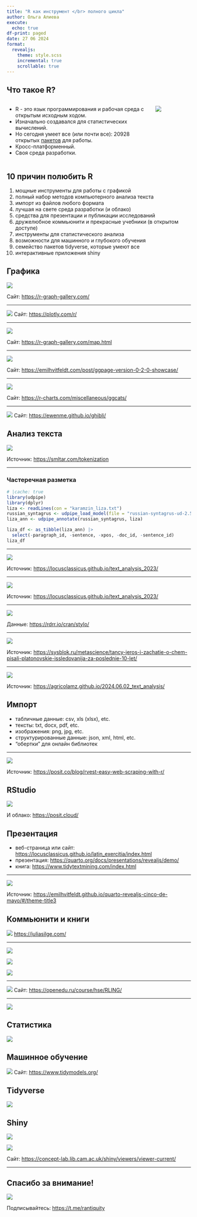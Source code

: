 ```yaml
---
title: "R как инструмент </br> полного цикла"
author: Ольга Алиева
execute:
  echo: true
df-print: paged
date: 27 06 2024
format: 
  revealjs:
    theme: style.scss
    incremental: true
    scrollable: true
---
```


## Что такое R?

:::: {.columns}
::: {.column width="80%"}
- R - это язык программирования и рабочая среда с открытым исходным ходом.  
- Изначально создавался для статистических вычислений.
- Но сегодня умеет все (или почти все): 20928 открытых [пакетов](https://cran.r-project.org/web/packages/) для работы.
- Кросс-платформенный. 
- Своя среда разработки. 
:::

:::{.column width="20%"}
![](https://upload.wikimedia.org/wikipedia/commons/thumb/1/1b/R_logo.svg/207px-R_logo.svg.png)
:::
::::

## 10 причин полюбить R

(@) мощные инструменты для работы с графикой
(@) полный набор методов компьютерного анализа текста
(@) импорт из файлов любого формата
(@) лучшая на свете среда разработки (и облако)
(@) средства для презентации и публикации исследований
(@) дружелюбное коммьюнити и прекрасные учебники (в открытом доступе)
(@) инструменты для статистического анализа
(@) возможности для машинного и глубокого обучения
(@) семейство пакетов tidyverse, которые умеют все
(@) интерактивные приложения shiny

## Графика

![](images/ggplot.png)

Сайт: <https://r-graph-gallery.com/>

---

![](images/plotly.png)
Сайт: <https://plotly.com/r/>

---

![](images/leaflet.png)

Сайт: <https://r-graph-gallery.com/map.html>

---

![](https://emilhvitfeldt.com/post/ggpage-version-0-2-0-showcase/unnamed-chunk-8-1.png)

Сайт: <https://emilhvitfeldt.com/post/ggpage-version-0-2-0-showcase/>

---

![](https://r-charts.com/images/gif/ggcats.gif)

Сайт: <https://r-charts.com/miscellaneous/ggcats/>

---

![](https://ewenme.github.io/ghibli/reference/figures/spirited-pal.jpg)
Сайт: <https://ewenme.github.io/ghibli/>

## Анализ текста

![](https://smltar.com/diagram-files/tokenization-black-box.png)

Источник: <https://smltar.com/tokenization>

---

### Частеречная разметка

```r
# |cache: true
library(udpipe)
library(dplyr)
liza <- readLines(con = "karamzin_liza.txt")
russian_syntagrus <- udpipe_load_model(file = "russian-syntagrus-ud-2.5-191206.udpipe")
liza_ann <- udpipe_annotate(russian_syntagrus, liza)
```

```r
liza_df <- as_tibble(liza_ann) |> 
  select(-paragraph_id, -sentence, -xpos, -doc_id, -sentence_id)
liza_df
```

---

![](https://locusclassicus.github.io/text_analysis_2023/_main_files/figure-html/unnamed-chunk-452-1.png)

Источник: <https://locusclassicus.github.io/text_analysis_2023/>

--- 

![](https://locusclassicus.github.io/text_analysis_2023/_main_files/figure-html/unnamed-chunk-398-1.png)

Источник: <https://locusclassicus.github.io/text_analysis_2023/>

---

![](https://locusclassicus.github.io/text_analysis_2023/_main_files/figure-html/unnamed-chunk-547-1.png)

Данные: <https://rdrr.io/cran/stylo/>

---

![](https://sysblok.ru/wp-content/uploads/2024/01/image1.png)

Источник: <https://sysblok.ru/metascience/tancy-jeros-i-zachatie-o-chem-pisali-platonovskie-issledovanija-za-poslednie-10-let/>

---

![](images/word2vec.png)

Источник: <https://agricolamz.github.io/2024.06.02_text_analysis/>

## Импорт

- табличные данные: csv, xls (xlsx), etc.
- тексты: txt, docx, pdf, etc.
- изображения: png, jpg, etc.
- cтруктурированные данные: json, xml, html, etc.
- "обертки" для онлайн библиотек

---

![](https://posit.co/wp-content/uploads/2014/11/052922_Blog_rvest.jpg)

Источник: <https://posit.co/blog/rvest-easy-web-scraping-with-r/>

## RStudio

![](https://upload.wikimedia.org/wikipedia/commons/thumb/e/ed/RStudio_IDE_screenshot.png/1920px-RStudio_IDE_screenshot.png)

И облако: <https://posit.cloud/>

## Презентация

- веб-страница или сайт: <https://locusclassicus.github.io/latin_exercitia/index.html> 
- презентация: <https://quarto.org/docs/presentations/revealjs/demo/>
- книга: <https://www.tidytextmining.com/index.html>

---

![](images/revealjs.png)

Источник: <https://emilhvitfeldt.github.io/quarto-revealjs-cinco-de-mayo/#/theme-title3>

## Коммьюнити и книги

![](images/julia.png)
<https://juliasilge.com/>

---

::: {layout-ncol=3}

![](https://r4ds.hadley.nz/cover.jpg)

![](https://www.tidytextmining.com/images/cover.png)

![](https://www.tmwr.org/images/cover.png)

:::

---

![](images/openedu.png)
Сайт: <https://openedu.ru/course/hse/RLING/>

---

![](images/moroz.jpg)

## Статистика

![](images/stat.jpg)

## Машинное обучение

![](images/tidymodels.png)
Сайт: <https://www.tidymodels.org/>

## Tidyverse

![](images/tidyverse.png)

## Shiny

::: {layout-ncol=2}

![](images/school1700.png)

![](images/school1790.png)
:::


Сайт: <https://concept-lab.lib.cam.ac.uk/shiny/viewers/viewer-current/>

---

## Спасибо за внимание!


![](images/qr.png)

Подписывайтесь: <https://t.me/rantiquity>
